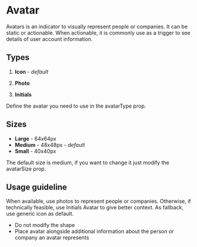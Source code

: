 
# Avatar

Avatars is an indicator to visually represent people or companies. It can be static or actionable. When actionable, it is commonly use as a trigger to see details of user account information.

<ArgsTable of={Avatar} />

## Types

1. **Icon** - _default_

<Canvas>
  <Story id="components-avatar--user-icon" />
</Canvas>

2. **Photo**

<Canvas>
  <Story id="components-avatar--user-photo" />
</Canvas>

3. **Initials**

<Canvas>
  <Story id="components-avatar--user-initials" />
</Canvas>

<Alert title="Dev Note" severity="warning" icon="alert_warning">
  Define the avatar you need to use in the avatarType prop.
</Alert>

## Sizes

- **Large** - 64x64px
- **Medium** - 48x48px - _default_
- **Small** - 40x40px

<Alert title="Dev Note" severity="warning" icon="alert_warning">
  The default size is medium, if you want to change it just modify the avatarSize prop.
</Alert>

## Usage guideline

When available, use photos to represent people or companies. Otherwise, if technically feasible, use Initials Avatar to give better context. As fallback, use generic icon as default.

- Do not modify the shape
- Place avatar alongside additional information about the person or company an avatar represents
